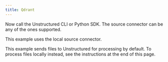 ```yaml
---
title: Qdrant
---
```


<NewDocument />


<SharedContentQdrant/>

Now call the Unstructured CLI or Python SDK. The source connector can be any of the ones supported.

This example uses the local source connector.

This example sends files to Unstructured for processing by default. To process files locally instead, see the instructions at the end of this page.


<CodeGroup>
  <QdrantAPISh />
  <QdrantAPIPyV2 />
  <QdrantAPIPyV1 />
</CodeGroup>


<SharedPartitionByAPIOSS/>
